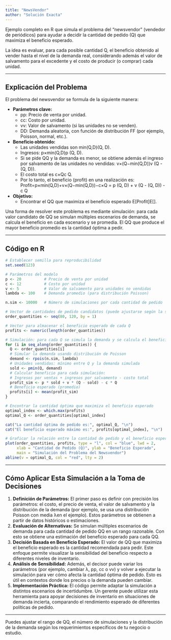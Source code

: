 ---
title: "NewsVendor"
author: "Solución Exacta"
---

Ejemplo completo en R que simula el problema del “newsvendor” (vendedor de periódicos) para ayudar a decidir la cantidad de pedido (Q) que maximiza el beneficio esperado. 

La idea es evaluar, para cada posible cantidad Q, el beneficio obtenido al vender hasta el nivel de la demanda real, considerando además el valor de salvamento para el excedente y el costo de producir (o comprar) cada unidad.

------

## Explicación del Problema

El problema del newsvendor se formula de la siguiente manera:

- **Parámetros clave:**
  - pp: Precio de venta por unidad.
  - cc: Costo por unidad.
  - vv: Valor de salvamento (si las unidades no se venden).
  - DD: Demanda aleatoria, con función de distribución FF (por ejemplo, Poisson, normal, etc.).
- **Beneficio obtenido:**
  - Las unidades vendidas son min⁡(Q,D)\min(Q, D).
  - Ingresos: p×min⁡(Q,D)p \times \min(Q, D).
  - Si se pide QQ y la demanda es menor, se obtiene además el ingreso por salvamento de las unidades no vendidas: v×(Q−min⁡(Q,D))v \times (Q - \min(Q, D)).
  - El costo total es c×Qc \times Q.
  - Por lo tanto, el beneficio (profit) en una realización es: Profit=p×min⁡(Q,D)+v×(Q−min⁡(Q,D))−c×Q\text{Profit} = p \times \min(Q, D) + v \times (Q - \min(Q, D)) - c \times Q
- **Objetivo:**
  - Encontrar el QQ que maximiza el beneficio esperado E[Profit]E[\text{Profit}].

Una forma de resolver este problema es mediante simulación: para cada valor candidato de QQ se simulan múltiples escenarios de demanda, se calcula el beneficio en cada escenario y se promedia. El QQ que produce el mayor beneficio promedio es la cantidad óptima a pedir.

------

## Código en R

```{r 1}
# Establecer semilla para reproducibilidad
set.seed(123)

# Parámetros del modelo
p <- 20          # Precio de venta por unidad
c <- 12          # Costo por unidad
v <- 5           # Valor de salvamento para unidades no vendidas
lambda <- 100    # Demanda promedio (para distribución Poisson)

n.sim <- 10000   # Número de simulaciones por cada cantidad de pedido
```


```{r 2}
# Vector de cantidades de pedido candidatos (puede ajustarse según la situación)
order_quantities <- seq(80, 120, by = 1)

# Vector para almacenar el beneficio esperado de cada Q
profits <- numeric(length(order_quantities))
```


```{r 3}
# Simulación: para cada Q se simula la demanda y se calcula el beneficio
for (i in seq_along(order_quantities)) {
  Q <- order_quantities[i]
  # Simular la demanda usando distribución de Poisson
  demand <- rpois(n.sim, lambda)
  # Unidades vendidas: mínimo entre Q y la demanda simulada
  sold <- pmin(Q, demand)
  # Calcular beneficio para cada simulación:
  # Ingresos por ventas + ingresos por salvamento - costo total
  profit_sim <- p * sold + v * (Q - sold) - c * Q
  # Beneficio esperado (promedio)
  profits[i] <- mean(profit_sim)
}
```


```{r 4}
# Encontrar la cantidad óptima que maximiza el beneficio esperado
optimal_index <- which.max(profits)
optimal_Q <- order_quantities[optimal_index]

cat("La cantidad óptima de pedido es:", optimal_Q, "\n")
cat("El beneficio esperado máximo es:", profits[optimal_index], "\n")
```


```{r exacta}
# Graficar la relación entre la cantidad de pedido y el beneficio esperado
plot(order_quantities, profits, type = "l", col = "blue", lwd = 2,
     xlab = "Cantidad de Pedido (Q)", ylab = "Beneficio Esperado",
     main = "Simulación del Problema del Newsvendor")
abline(v = optimal_Q, col = "red", lty = 2)
```

------

## Cómo Aplicar Esta Simulación a la Toma de Decisiones

1. **Definición de Parámetros:**
    El primer paso es definir con precisión los parámetros: el costo, el precio de venta, el valor de salvamento y la distribución de la demanda (por ejemplo, se usa una distribución Poisson con media λ\lambda en el ejemplo). Estos parámetros se obtienen a partir de datos históricos o estimaciones.
2. **Evaluación de Alternativas:**
    Se simulan múltiples escenarios de demanda para cada cantidad de pedido QQ en un rango razonable. Con esto se obtiene una estimación del beneficio esperado para cada QQ.
3. **Decisión Basada en Beneficio Esperado:**
    El valor de QQ que maximiza el beneficio esperado es la cantidad recomendada para pedir. Este enfoque permite visualizar la sensibilidad del beneficio respecto a diferentes niveles de inventario.
4. **Análisis de Sensibilidad:**
    Además, el decisor puede variar los parámetros (por ejemplo, cambiar λ\lambda, pp, cc o vv) y volver a ejecutar la simulación para ver cómo afecta la cantidad óptima de pedido. Esto es útil en contextos donde los precios o la demanda pueden cambiar.
5. **Implementación Práctica:**
    El código permite adaptar la simulación a distintos escenarios de incertidumbre. Un gerente puede utilizar esta herramienta para apoyar decisiones de inventario en situaciones de demanda incierta, comparando el rendimiento esperado de diferentes políticas de pedido.

------

 Puedes ajustar el rango de QQ, el número de simulaciones y la distribución de la demanda según los requerimientos específicos de tu negocio o estudio.